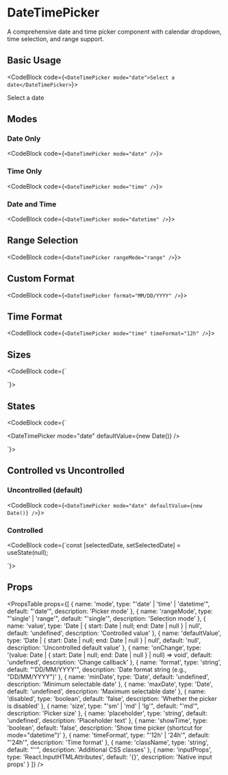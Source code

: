 # DateTimePicker

A comprehensive date and time picker component with calendar dropdown, time selection, and range support.

## Basic Usage

<CodeBlock code={`<DateTimePicker mode="date">Select a date</DateTimePicker>`}>
  <div className="w-64">
    <DateTimePicker mode="date">Select a date</DateTimePicker>
  </div>
</CodeBlock>

## Modes

### Date Only

<CodeBlock code={`<DateTimePicker mode="date" />`}>
  <div className="w-64">
    <DateTimePicker mode="date" />
  </div>
</CodeBlock>

### Time Only

<CodeBlock code={`<DateTimePicker mode="time" />`}>
  <div className="w-64">
    <DateTimePicker mode="time" />
  </div>
</CodeBlock>

### Date and Time

<CodeBlock code={`<DateTimePicker mode="datetime" />`}>
  <div className="w-80">
    <DateTimePicker mode="datetime" />
  </div>
</CodeBlock>

## Range Selection

<CodeBlock code={`<DateTimePicker rangeMode="range" />`}>
  <div className="w-80">
    <DateTimePicker rangeMode="range" />
  </div>
</CodeBlock>

## Custom Format

<CodeBlock code={`<DateTimePicker format="MM/DD/YYYY" />`}>
  <div className="w-64">
    <DateTimePicker format="MM/DD/YYYY" />
  </div>
</CodeBlock>

## Time Format

<CodeBlock code={`<DateTimePicker mode="time" timeFormat="12h" />`}>
  <div className="w-64">
    <DateTimePicker mode="time" timeFormat="12h" />
  </div>
</CodeBlock>

## Sizes

<CodeBlock code={`<div className="space-y-4">
  <DateTimePicker size="sm" mode="date" />
  <DateTimePicker size="md" mode="date" />
  <DateTimePicker size="lg" mode="date" />
</div>`}>
  <div className="space-y-4 w-64">
    <DateTimePicker size="sm" mode="date" />
    <DateTimePicker size="md" mode="date" />
    <DateTimePicker size="lg" mode="date" />
  </div>
</CodeBlock>

## States

<CodeBlock code={`<div className="space-y-4">
  <DateTimePicker mode="date" />
  <DateTimePicker mode="date" defaultValue={new Date()} />
  <DateTimePicker mode="date" disabled />
</div>`}>
  <div className="space-y-4 w-64">
    <DateTimePicker mode="date" />
    <DateTimePicker mode="date" defaultValue={new Date()} />
    <DateTimePicker mode="date" disabled />
  </div>
</CodeBlock>

## Controlled vs Uncontrolled

### Uncontrolled (default)

<CodeBlock code={`<DateTimePicker mode="date" defaultValue={new Date()} />`}>
  <div className="w-64">
    <DateTimePicker mode="date" defaultValue={new Date()} />
  </div>
</CodeBlock>

### Controlled

<CodeBlock code={`const [selectedDate, setSelectedDate] = useState(null);

<DateTimePicker 
  mode="date"
  value={selectedDate} 
  onChange={setSelectedDate}
/>`}>
  <div className="w-64">
    <DateTimePicker mode="date" />
  </div>
</CodeBlock>

## Props

<PropsTable props={[
  { name: 'mode', type: "'date' | 'time' | 'datetime'", default: "'date'", description: 'Picker mode' },
  { name: 'rangeMode', type: "'single' | 'range'", default: "'single'", description: 'Selection mode' },
  { name: 'value', type: 'Date | { start: Date | null; end: Date | null } | null', default: 'undefined', description: 'Controlled value' },
  { name: 'defaultValue', type: 'Date | { start: Date | null; end: Date | null } | null', default: 'null', description: 'Uncontrolled default value' },
  { name: 'onChange', type: '(value: Date | { start: Date | null; end: Date | null } | null) => void', default: 'undefined', description: 'Change callback' },
  { name: 'format', type: 'string', default: "'DD/MM/YYYY'", description: 'Date format string (e.g., "DD/MM/YYYY")' },
  { name: 'minDate', type: 'Date', default: 'undefined', description: 'Minimum selectable date' },
  { name: 'maxDate', type: 'Date', default: 'undefined', description: 'Maximum selectable date' },
  { name: 'disabled', type: 'boolean', default: 'false', description: 'Whether the picker is disabled' },
  { name: 'size', type: "'sm' | 'md' | 'lg'", default: "'md'", description: 'Picker size' },
  { name: 'placeholder', type: 'string', default: 'undefined', description: 'Placeholder text' },
  { name: 'showTime', type: 'boolean', default: 'false', description: 'Show time picker (shortcut for mode="datetime")' },
  { name: 'timeFormat', type: "'12h' | '24h'", default: "'24h'", description: 'Time format' },
  { name: 'className', type: 'string', default: "''", description: 'Additional CSS classes' },
  { name: 'inputProps', type: 'React.InputHTMLAttributes<HTMLInputElement>', default: '{}', description: 'Native input props' }
]} />
